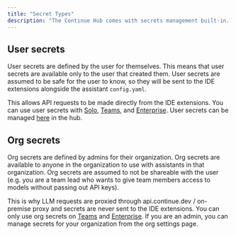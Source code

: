 ```yaml
---
title: "Secret Types"
description: "The Continue Hub comes with secrets management built-in. Secrets are values such as API keys or endpoints that can be shared across assistants and within organizations."
---
```


## User secrets[​](#user-secrets "Direct link to User secrets")

User secrets are defined by the user for themselves. This means that user secrets are available only to the user that created them. User secrets are assumed to be safe for the user to know, so they will be sent to the IDE extensions alongside the assistant `config.yaml`.

This allows API requests to be made directly from the IDE extensions. You can use user secrets with [Solo](/hub/governance/pricing#solo), [Teams](/hub/governance/pricing#teams), and [Enterprise](/hub/governance/pricing#enterprise). User secrets can be managed [here](https://hub.continue.dev/settings/secrets) in the hub.

## Org secrets[​](#org-secrets "Direct link to Org secrets")

Org secrets are defined by admins for their organization. Org secrets are available to anyone in the organization to use with assistants in that organization. Org secrets are assumed to not be shareable with the user (e.g. you are a team lead who wants to give team members access to models without passing out API keys).

This is why LLM requests are proxied through api.continue.dev / on-premise proxy and secrets are never sent to the IDE extensions. You can only use org secrets on [Teams](/hub/governance/pricing#teams) and [Enterprise](/hub/governance/pricing#enterprise). If you are an admin, you can manage secrets for your organization from the org settings page.

